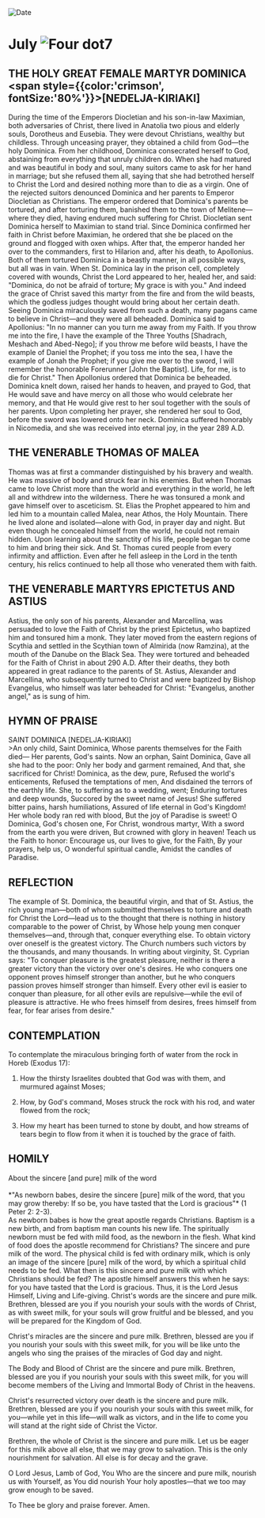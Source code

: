 
<RunningHead />
<Image src="/title-imprint.png" height={68} width={50} alt="Date" className="title-imprint"/>

# <div id="date">July <Image className="four-dot" src="/four-dot.png" height={15} width={15} alt="Four dot" />7</div>

## THE HOLY GREAT FEMALE MARTYR DOMINICA<br /><span style={{color:'crimson', fontSize:'80%'}}>[NEDELJA-KIRIAKI]</span>

During the time of the Emperors Diocletian and his son-in-law Maximian, both adversaries of Christ, there lived in Anatolia two pious and elderly souls, Dorotheus and Eusebia. They were devout Christians, wealthy but childless. Through unceasing prayer, they obtained a child from God—the holy Dominica. From her childhood, Dominica consecrated herself to God, abstaining from everything that unruly children do. When she had matured and was beautiful in body and soul, many suitors came to ask for her hand in marriage; but she refused them all, saying that she had betrothed herself to Christ the Lord and desired nothing more than to die as a virgin. One of the rejected suitors denounced Dominica and her parents to Emperor Diocletian as Christians. The emperor ordered that Dominica's parents be tortured, and after torturing them, banished them to the town of Melitene—where they died, having endured much suffering for Christ. Diocletian sent Dominica herself to Maximian to stand trial. Since Dominica confirmed her faith in Christ before Maximian, he ordered that she be placed on the ground and flogged with oxen whips. After that, the emperor handed her over to the commanders, first to Hilarion and, after his death, to Apollonius. Both of them tortured Dominica in a beastly manner, in all possible ways, but all was in vain. When St. Dominica lay in the prison cell, completely covered with wounds, Christ the Lord appeared to her, healed her, and said: "Dominica, do not be afraid of torture; My grace is with you." And indeed the grace of Christ saved this martyr from the fire and from the wild beasts, which the godless judges thought would bring about her certain death. Seeing Dominica miraculously saved from such a death, many pagans came to believe in Christ—and they were all beheaded. Dominica said to Apollonius: "In no manner can you turn me away from my Faith. If you throw me into the fire, I have the example of the Three Youths [Shadrach, Meshach and Abed-Nego]; if you throw me before wild beasts, I have the example of Daniel the Prophet; if you toss me into the sea, I have the example of Jonah the Prophet; if you give me over to the sword, I will remember the honorable Forerunner [John the Baptist]. Life, for me, is to die for Christ." Then Apollonius ordered that Dominica be beheaded. Dominica knelt down, raised her hands to heaven, and prayed to God, that He would save and have mercy on all those who would celebrate her memory, and that He would give rest to her soul together with the souls of her parents. Upon completing her prayer, she rendered her soul to God, before the sword was lowered onto her neck. Dominica suffered honorably in Nicomedia, and she was received into eternal joy, in the year 289 A.D.

## THE VENERABLE THOMAS OF MALEA

Thomas was at first a commander distinguished by his bravery and wealth. He was massive of body and struck fear in his enemies. But when Thomas came to love Christ more than the world and everything in the world, he left all and withdrew into the wilderness. There he was tonsured a monk and gave himself over to asceticism. St. Elias the Prophet appeared to him and led him to a mountain called Malea, near Athos, the Holy Mountain. There he lived alone and isolated—alone with God, in prayer day and night. But even though he concealed himself from the world, he could not remain hidden. Upon learning about the sanctity of his life, people began to come to him and bring their sick. And St. Thomas cured people from every infirmity and affliction. Even after he fell asleep in the Lord in the tenth century, his relics continued to help all those who venerated them with faith.

## THE VENERABLE MARTYRS EPICTETUS AND ASTIUS

Astius, the only son of his parents, Alexander and Marcellina, was persuaded to love the Faith of Christ by the priest Epictetus, who baptized him and tonsured him a monk. They later moved from the eastern regions of Scythia and settled in the Scythian town of Almirida (now Ramzina), at the mouth of the Danube on the Black Sea. They were tortured and beheaded for the Faith of Christ in about 290 A.D. After their deaths, they both appeared in great radiance to the parents of St. Astius, Alexander and Marcellina, who subsequently turned to Christ and were baptized by Bishop Evangelus, who himself was later beheaded for Christ: "Evangelus, another angel," as is sung of him.


## HYMN OF PRAISE
<div style={{textAlign:'center', color:'crimson', fontWeight:'bold'}}>
SAINT DOMINICA [NEDELJA-KIRIAKI]
</div>
>An only child, Saint Dominica,  
Whose parents themselves for the Faith died—  
Her parents, God's saints.  
Now an orphan, Saint Dominica,  
Gave all she had to the poor:  
Only her body and garment remained,  
And that, she sacrificed for Christ!  
Dominica, as the dew, pure,  
Refused the world's enticements,  
Refused the temptations of men,  
And disdained the terrors of the earthly life.  
She, to suffering as to a wedding, went;  
Enduring tortures and deep wounds,  
Succored by the sweet name of Jesus!  
She suffered bitter pains, harsh humiliations,  
Assured of life eternal in God's Kingdom!  
Her whole body ran red with blood,  
But the joy of Paradise is sweet!  
O Dominica, God's chosen one,  
For Christ, wondrous martyr,  
With a sword from the earth you were driven,  
But crowned with glory in heaven!  
Teach us the Faith to honor:  
Encourage us, our lives to give, for the Faith,  
By your prayers, help us,  
O wonderful spiritual candle,  
Amidst the candles of Paradise.  


## REFLECTION

The example of St. Dominica, the beautiful virgin, and that of St. Astius, the rich young man—both of whom submitted themselves to torture and death for Christ the Lord—lead us to the thought that there is nothing in history comparable to the power of Christ, by Whose help young men conquer themselves—and, through that, conquer everything else. To obtain victory over oneself is the greatest victory. The Church numbers such victors by the thousands, and many thousands. In writing about virginity, St. Cyprian says: "To conquer pleasure is the greatest pleasure, neither is there a greater victory than the victory over one's desires. He who conquers one opponent proves himself stronger than another, but he who conquers passion proves himself stronger than himself. Every other evil is easier to conquer than pleasure, for all other evils are repulsive—while the evil of pleasure is attractive. He who frees himself from desires, frees himself from fear, for fear arises from desire."


## CONTEMPLATION

To contemplate the miraculous bringing forth of water from the rock in Horeb (Exodus 17):

1. How the thirsty Israelites doubted that God was with them, and murmured against Moses;

2. How, by God's command, Moses struck the rock with his rod, and water flowed from the rock;

3. How my heart has been turned to stone by doubt, and how streams of tears begin to flow from it when it is touched by the grace of faith.


## HOMILY
<div style={{textAlign:'center', color:'crimson', fontWeight:'bold'}}>
About the sincere [and pure] milk of the word
</div>
<br />
<div style={{textAlign:'right'}}>
*"As newborn babes, desire the sincere [pure] milk of the word, that you may grow thereby: If so be, you have tasted that the Lord is gracious"* (1 Peter 2: 2-3).
</div>
As newborn babes is how the great apostle regards Christians. Baptism is a new birth, and from baptism man counts his new life. The spiritually newborn must be fed with mild food, as the newborn in the flesh. What kind of food does the apostle recommend for Christians? The sincere and pure milk of the word. The physical child is fed with ordinary milk, which is only an image of the sincere [pure] milk of the word, by which a spiritual child needs to be fed. What then is this sincere and pure milk with which Christians should be fed? The apostle himself answers this when he says: for you have tasted that the Lord is gracious. Thus, it is the Lord Jesus Himself, Living and Life-giving. Christ's words are the sincere and pure milk. Brethren, blessed are you if you nourish your souls with the words of Christ, as with sweet milk, for your souls will grow fruitful and be blessed, and you will be prepared for the Kingdom of God.

Christ's miracles are the sincere and pure milk. Brethren, blessed are you if you nourish your souls with this sweet milk, for you will be like unto the angels who sing the praises of the miracles of God day and night.

The Body and Blood of Christ are the sincere and pure milk. Brethren, blessed are you if you nourish your souls with this sweet milk, for you will become members of the Living and Immortal Body of Christ in the heavens.

Christ's resurrected victory over death is the sincere and pure milk. Brethren, blessed are you if you nourish your souls with this sweet milk, for you—while yet in this life—will walk as victors, and in the life to come you will stand at the right side of Christ the Victor.

Brethren, the whole of Christ is the sincere and pure milk. Let us be eager for this milk above all else, that we may grow to salvation. This is the only nourishment for salvation. All else is for decay and the grave.

O Lord Jesus, Lamb of God, You Who are the sincere and pure milk, nourish us with Yourself, as You did nourish Your holy apostles—that we too may grow enough to be saved.

To Thee be glory and praise forever. Amen.